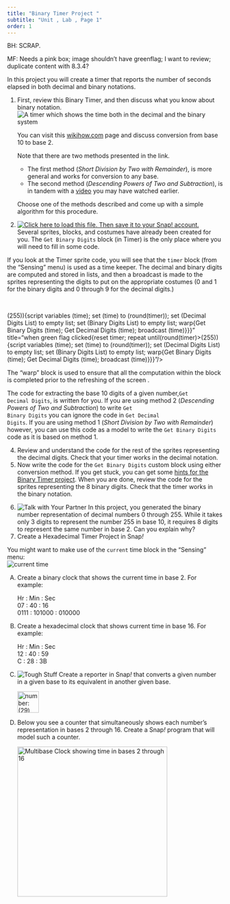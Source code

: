 ```yaml
---
title: "Binary Timer Project "
subtitle: "Unit , Lab , Page 1"
order: 1
---
```


::: todo
<p>BH: SCRAP.</p>

<p>MF: Needs a pink box; image shouldn't have greenflag; I want to
review; duplicate content with 8.3.4?</p>
:::

<p>In this project you will create a timer that reports the number of
seconds elapsed in both decimal and binary notations.</p>

::: {#first .forYouToDo}
<ol>

<li>First, review this Binary Timer, and then discuss what you know
about binary notation.<br />
<img title="A timer which shows the time both in the decimal and the binary system" alt="A timer which shows the time both in the decimal and the binary system" class="indent" data-gifffer="/img/4-internet/bin-timer-preview.gif"/></li>

::: endnote
<p>You can visit this
<a href="http://www.wikihow.com/Convert-from-Decimal-to-Binary" target="_blank" title="Wikihow: How to Convert from Decimal to Binary">wikihow.com</a>
page and discuss conversion from base 10 to base 2.</p>

<p>

Note that there are two methods presented in the link.

<ul>

<li>The first method (<em>Short Division by Two with Remainder</em>), is
more general and works for conversion to any base.</li>

<li>The second method (<em>Descending Powers of Two and
Subtraction</em>), is in tandem with a
<a href="http://scratch.mit.edu/discuss/youtube/cDZzsHvi44Q" target="_blank" title="Abstraction: Base Conversion">video</a>
you may have watched earlier.</li>

</ul>

Choose one of the methods described and come up with a simple algorithm
for this procedure.

</p>
:::

<li><a class="run" href="/prog/6-computers/U6-BinaryTimer.xml" target="_blank"><img src="/img/icons/load-save.png" title="Click here to load this file. Then save it to your Snap! account." alt="Click here to load this file. Then save it to your Snap! account." class="inline"/></a><br />Several
sprites, blocks, and costumes have already been created for you. The
<code>Get Binary Digits</code> block (in Timer) is the only place where
you will need to fill in some code.</li>

</ol>
:::

<p>If you look at the Timer sprite code, you will see that the
<code>timer</code> block (from the "Sensing" menu) is used as a time
keeper. The decimal and binary digits are computed and stored in lists,
and then a broadcast is made to the sprites representing the digits to
put on the appropriate costumes (0 and 1 for the binary digits and 0
through 9 for the decimal digits.)</p>

<br />

(255)){script variables (time); set (time) to (round(timer)); set
(Decimal Digits List) to empty list; set (Binary Digits List) to empty
list; warp{Get Binary Digits (time); Get Decimal Digits (time);
broadcast (time)}}}" title="when green flag clicked{reset timer; repeat
until(round(timer)\>(255)){script variables (time); set (time) to
(round(timer)); set (Decimal Digits List) to empty list; set (Binary
Digits List) to empty list; warp{Get Binary Digits (time); Get Decimal
Digits (time); broadcast (time)}}}"/\>

</p>

<p>The "warp" block is used to ensure that all the computation within
the block is completed prior to the refreshing of the screen .</p>

<p>The code for extracting the base 10 digits of a given
number,<code>Get Decimal Digits</code>, is written for you. If you are
using method 2 (<em>Descending Powers of Two and Subtraction</em>) to
write <code>Get Binary Digits</code> you can ignore the code in
<code>Get Decimal Digits</code>. If you are using method 1 (<em>Short
Division by Two with Remainder</em>) however, you can use this code as a
model to write the <code>Get Binary Digits</code> code as it is based on
method 1.</p>

::: {#second .forYouToDo}
<ol start="4">

<li>Review and understand the code for the rest of the sprites
representing the decimal digits. Check that your timer works in the
decimal notation.</li>

<li>Now write the code for the <code>Get Binary Digits</code> custom
block using either conversion method. If you get stuck, you can get some
<a href="/4-internet/optional-projects/1b-binary-counter-hints.html" target="_blank" title="Hints">
hints for the Binary Timer project</a>. When you are done, review the
code for the sprites representing the 8 binary digits. Check that the
timer works in the binary notation.</li>

</ol>
:::

::: ifTime
<ol start="6">

<li><img src="/img/icons/talk-with-your-partner.png" title="Talk with Your Partner" alt="Talk with Your Partner" class="imageRight"/>
In this project, you generated the binary number representation of
decimal numbers 0 through 255. While it takes only 3 digits to represent
the number 255 in base 10, it requires 8 digits to represent the same
number in base 2. Can you explain why?</li>

<li>Create a Hexadecimal Timer Project in Snap<em>!</em></li>

</ol>
:::

::: takeItFurther
::: sidenoteBig
You might want to make use of the <code>current</code> time block in the
"Sensing" menu:<br />
<img src="/img/6-computers/BinaryClock_img/CurrentTime.png" title="current time" alt="current time" class="inline"/>
:::

<ol type="A">

<li>

Create a binary clock that shows the current time in base 2. For
example:<br />

::: indent
Hr : Min : Sec<br /> 07 : 40 : 16<br /> 0111 : 101000 : 010000<br />
:::

</li>

<li>

Create a hexadecimal clock that shows current time in base 16. For
example:

::: indent
Hr : Min : Sec<br /> 12 : 40 : 59 <br /> C : 28 : 3B<br />
:::

</li>

```{=html}
<!-- I see this as less of a priority. Put in TG...? MF 2016-12-22
<li>
Create a clock that shows the current time in Roman numerals.<br />
<div align="center">
Hr : Min : Sec<br />
08 : 42 : 18<br />
VIII : XLII : XVIII<br />
</div>
Try to do this without introducing 60 different costumes.
</li>-->
```
<li>

<img src="/img/icons/tough-stuff-mini.png" title="Tough Stuff" alt="Tough Stuff" class="imageRight"/>
Create a reporter in Snap<em>!</em> that converts a given number in a
given base to its equivalent in another given base.<br />

<img src="/img/6-computers/BinaryClock_img/BaseConverter.png" title="number: (29) initial base: (10) final base: (3) reporting &apos;The number 29 in base 10 is 1002 in base 3&apos;" alt="number: (29) initial base: (10) final base: (3) reporting &apos;The number 29 in base 10 is 1002 in base 3&apos;" class="indent" height="50"/>

</li>

<li>

Below you see a counter that simultaneously shows each number's
representation in bases 2 through 16. Create a Snap<em>!</em> program
that will model such a counter.<br />

<img title="Multibase Clock showing time in bases 2 through 16" alt="Multibase Clock showing time in bases 2 through 16" class="indent" data-gifffer="/img/6-computers/BinaryClock_img/DG_MultibaseClock.gif" height="350"/>

</li>

</ol>
:::
